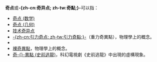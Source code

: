 {{NoteTA
|G1 = Physics
}}
'''奇点'''或'''-{zh-cn:奇异点; zh-tw:奇點;}-'''可以指：

*[[奇点_(数学)|奇点 (数学)]]
*[[奇点_(几何)|奇点 (几何)]]
*[[技术奇异点|技术奇异点]]
*[[引力奇点|-{zh-cn:引力奇点; zh-tw:引力奇點;}-]]（重力奇異點），物理學上的概念。
*{{link-en|初始奇點|Initial singularity}}
*[[裸奇異點|裸奇異點]]，物理學上的概念。
*[[奇異點_(史前逃龍)|奇-{}-異點 (史前逃龍)]]，科幻電視劇《史前逃龍》中出現的虛構現象。

{{disambig|cat=二字消歧义}}